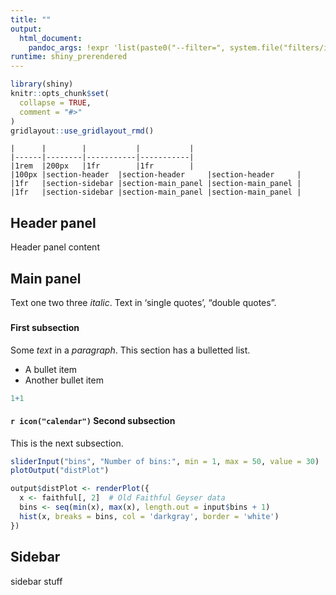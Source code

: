 ```yaml
---
title: ""
output:
  html_document:
    pandoc_args: !expr 'list(paste0("--filter=", system.file("filters/interactive.R", package="remarker")))'
runtime: shiny_prerendered
---
```


```r
library(shiny)
knitr::opts_chunk$set(
  collapse = TRUE,
  comment = "#>"
)
gridlayout::use_gridlayout_rmd()
```

```gridlayout
|      |        |           |           |
|------|--------|-----------|-----------|
|1rem  |200px   |1fr        |1fr        |
|100px |section-header  |section-header     |section-header     |
|1fr   |section-sidebar |section-main_panel |section-main_panel |
|1fr   |section-sidebar |section-main_panel |section-main_panel |
```

## Header panel {#header}

Header panel content

## Main panel {#main_panel}

Text one two three *italic*. Text in 'single quotes', "double quotes".

### {.tabs}

#### First subsection

Some *text* in a *paragraph*. This section has a bulletted list.

-   A bullet item
-   Another bullet item

```r
1+1
```

#### `r icon("calendar")` Second subsection

This is the next subsection.

```r
sliderInput("bins", "Number of bins:", min = 1, max = 50, value = 30)
plotOutput("distPlot")
```

```r
output$distPlot <- renderPlot({
  x <- faithful[, 2]  # Old Faithful Geyser data
  bins <- seq(min(x), max(x), length.out = input$bins + 1)
  hist(x, breaks = bins, col = 'darkgray', border = 'white')
})
```

## Sidebar {#sidebar}

sidebar stuff
